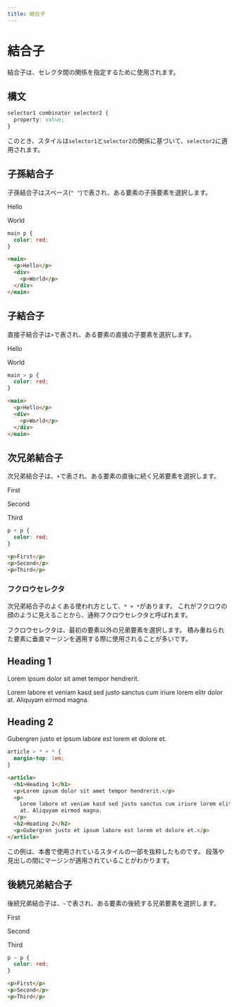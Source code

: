 ```yaml
---
title: 結合子
---
```



# 結合子

結合子は、セレクタ間の関係を指定するために使用されます。

## 構文

```css
selector1 combinator selector2 {
  property: value;
}
```

このとき、スタイルは`selector1`と`selector2`の関係に基づいて、`selector2`に適用されます。

## 子孫結合子

子孫結合子はスペース(`" "`)で表され、ある要素の子孫要素を選択します。

<WebExample>
  <style>
    {`
      main p {
        color: red;
      }
    `}
  </style>
  <main>
    <p>Hello</p>
    <div>
      <p>World</p>
    </div>
  </main>
</WebExample>

```css
main p {
  color: red;
}
```

```html
<main>
  <p>Hello</p>
  <div>
    <p>World</p>
  </div>
</main>
```

## 子結合子

直接子結合子は`>`で表され、ある要素の直接の子要素を選択します。

<WebExample>
  <style>
    {`
      main > p {
        color: red;
      }
    `}
  </style>
  <main>
    <p>Hello</p>
    <div>
      <p>World</p>
    </div>
  </main>
</WebExample>

```css
main > p {
  color: red;
}
```

```html
<main>
  <p>Hello</p>
  <div>
    <p>World</p>
  </div>
</main>
```

## 次兄弟結合子

次兄弟結合子は、`+`で表され、ある要素の直後に続く兄弟要素を選択します。

<WebExample>
  <style>
    {`
      p + p {
        color: red;
      }
    `}
  </style>
  <p>First</p>
  <p>Second</p>
  <p>Third</p>
</WebExample>

```css
p + p {
  color: red;
}
```

```html
<p>First</p>
<p>Second</p>
<p>Third</p>
```

### フクロウセレクタ

次兄弟結合子のよくある使われ方として、`* + *`があります。
これがフクロウの顔のように見えることから、通称フクロウセレクタと呼ばれます。

フクロウセレクタは、最初の要素以外の兄弟要素を選択します。
積み重ねられた要素に垂直マージンを適用する際に使用されることが多いです。

<WebExample>
  <style>
    {`
      * {
        margin: 0;
        padding: 0;
      }
      article > * + * {
        margin-top: 1em;
      }
    `}
  </style>
  <article>
    <h1>Heading 1</h1>
    <p>Lorem ipsum dolor sit amet tempor hendrerit.</p>
    <p>
      Lorem labore et veniam kasd sed justo sanctus cum iriure lorem elitr dolor
      at. Aliquyam eirmod magna.
    </p>
    <h2>Heading 2</h2>
    <p>Gubergren justo et ipsum labore est lorem et dolore et.</p>
  </article>
</WebExample>

```css
article > * + * {
  margin-top: 1em;
}
```

```html
<article>
  <h1>Heading 1</h1>
  <p>Lorem ipsum dolor sit amet tempor hendrerit.</p>
  <p>
    Lorem labore et veniam kasd sed justo sanctus cum iriure lorem elitr dolor
    at. Aliquyam eirmod magna.
  </p>
  <h2>Heading 2</h2>
  <p>Gubergren justo et ipsum labore est lorem et dolore et.</p>
</article>
```

この例は、本書で使用されているスタイルの一部を抜粋したものです。
段落や見出しの間にマージンが適用されていることがわかります。

## 後続兄弟結合子

後続兄弟結合子は、`~`で表され、ある要素の後続する兄弟要素を選択します。

<WebExample>
  <style>
    {`
      p ~ p {
        color: red;
      }
    `}
  </style>
  <p>First</p>
  <p>Second</p>
  <p>Third</p>
</WebExample>

```css
p ~ p {
  color: red;
}
```

```html
<p>First</p>
<p>Second</p>
<p>Third</p>
```
